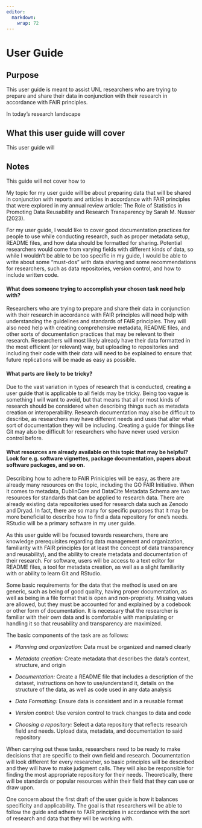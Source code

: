 ```yaml
---
editor: 
  markdown: 
    wrap: 72
---
```


# User Guide

## Purpose

This user guide is meant to assist UNL researchers who are trying to
prepare and share their data in conjunction with their research in
accordance with FAIR principles.

In today's research landscape

## What this user guide will cover

This user guide will

## Notes

This guide will not cover how to

My topic for my user guide will be about preparing data that will be
shared in conjunction with reports and articles in accordance with FAIR
principles that were explored in my annual review article: The Role of
Statistics in Promoting Data Reusability and Research Transparency by
Sarah M. Nusser (2023).

For my user guide, I would like to cover good documentation practices
for people to use while conducting research, such as proper metadata
setup, README files, and how data should be formatted for sharing.
Potential researchers would come from varying fields with different
kinds of data, so while I wouldn't be able to be too specific in my
guide, I would be able to write about some "must-dos" with data sharing
and some recommendations for researchers, such as data repositories,
version control, and how to include written code.

#### What does someone trying to accomplish your chosen task need help with?

Researchers who are trying to prepare and share their data in
conjunction with their research in accordance with FAIR principles will
need help with understanding the guidelines and standards of FAIR
principles. They will also need help with creating comprehensive
metadata, README files, and other sorts of documentation practices that
may be relevant to their research. Researchers will most likely already
have their data formatted in the most efficient (or relevant) way, but
uploading to repositories and including their code with their data will
need to be explained to ensure that future replications will be made as
easy as possible.

#### What parts are likely to be tricky?

Due to the vast variation in types of research that is conducted,
creating a user guide that is applicable to all fields may be tricky.
Being too vague is something I will want to avoid, but that means that
all or most kinds of research should be considered when describing
things such as metadata creation or interoperability. Research
documentation may also be difficult to describe, as researchers may have
different needs and uses that alter what sort of documentation they will
be including. Creating a guide for things like Git may also be difficult
for researchers who have never used version control before.

#### What resources are already available on this topic that may be helpful? Look for e.g. software vignettes, package documentation, papers about software packages, and so on.

Describing how to adhere to FAIR Priniciples will be easy, as there are
already many resources on the topic, including the GO FAIR Initiative.
When it comes to metadata, DublinCore and DataCite Metadata Schema are
two resources for standards that can be applied to research data. There
are already existing data repositories used for research data such as
Zenodo and Dryad. In fact, there are so many for specific purposes that
it may be more beneficial to describe how to find a data repository for
one's needs. RStudio will be a primary software in my user guide.

As this user guide will be focused towards researchers, there are
knowledge prerequisites regarding data management and organization,
familiarity with FAIR principles (or at least the concept of data
transparency and reusability), and the ability to create metadata and
documentation of their research. For software, users will be access to a
text editor for README files, a tool for metadata creation, as well as a
slight familiarity with or ability to learn Git and RStudio.

Some basic requirements for the data that the method is used on are
generic, such as being of good quality, having proper documentation, as
well as being in a file format that is open and non-propriety. Missing
values are allowed, but they must be accounted for and explained by a
codebook or other form of documentation. It is necessary that the
researcher is familiar with their own data and is comfortable with
manipulating or handling it so that reusability and transparency are
maximized.

The basic components of the task are as follows:

-   *Planning and organization:* Data must be organized and named
    clearly

-   *Metadata creation:* Create metadata that describes the data's
    context, structure, and origin

-   *Documentation:* Create a README file that includes a description of
    the dataset, instructions on how to use/understand it, details on
    the structure of the data, as well as code used in any data analysis

-   *Data Formatting:* Ensure data is consistent and in a reusable
    format

-   *Version control:* Use version control to track changes to data and
    code

-   *Choosing a repository:* Select a data repository that reflects
    research field and needs. Upload data, metadata, and documentation
    to said repository

When carrying out these tasks, researchers need to be ready to make
decisions that are specific to their own field and research.
Documentation will look different for every researcher, so basic
principles will be described and they will have to make judgment calls.
They will also be responsible for finding the most appropriate
repository for their needs. Theoretically, there will be standards or
popular resources within their field that they can use or draw upon.

One concern about the first draft of the user guide is how it balances
specificity and applicability. The goal is that researchers will be able
to follow the guide and adhere to FAIR principles in accordance with the
sort of research and data that they will be working with.

